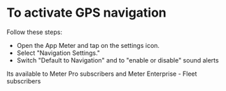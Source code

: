 # To activate GPS navigation 

Follow these steps:

* Open the App Meter and tap on the settings icon.
* Select "Navigation Settings."
* Switch "Default to Navigation" and  to "enable or disable" sound alerts 

Its available to Meter Pro subscribers and Meter Enterprise - Fleet subscribers

